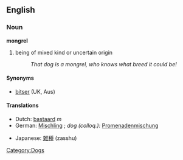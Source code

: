 ==English==

===Noun===
'''mongrel'''

# being of mixed kind or uncertain origin
#:''That dog is a mongrel, who knows what breed it could be!''

====Synonyms====
*[[bitser]] (UK, Aus)

====Translations====
*Dutch: [[bastaard]] ''m''
*German: [[Mischling]] {{m}}; ''dog (colloq.):'' [[Promenadenmischung]] {{f}}
[[Category:Dogs]]
*Japanese: [[雑種]] (zasshu)
